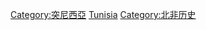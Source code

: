 {{catmore}}
{{Commonscat|History of Tunisia}}

[[Category:突尼西亞|Category:突尼西亞]]
[[Category:非洲各國歷史|Tunisia]]
[[Category:北非历史|Category:北非历史]]